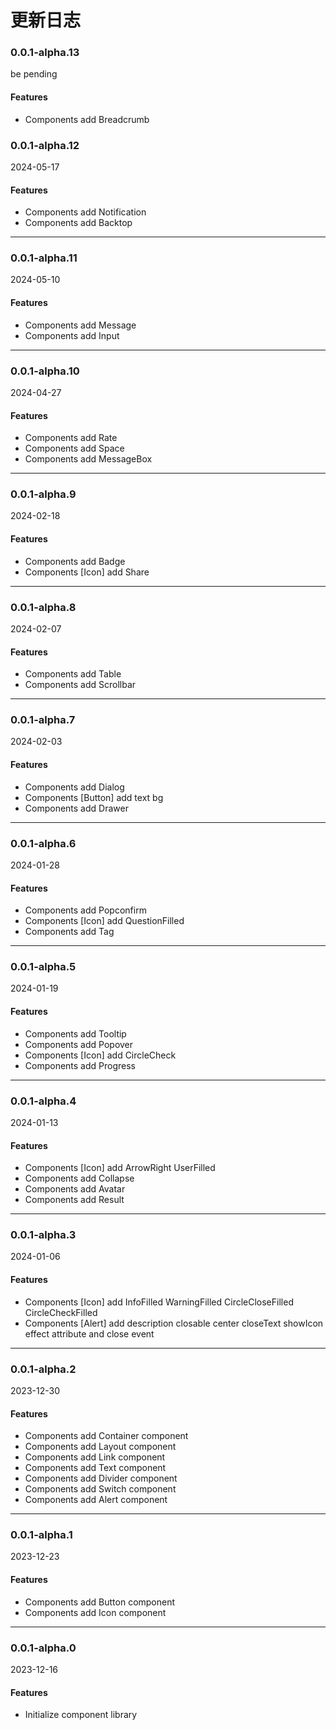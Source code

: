 # 更新日志

### 0.0.1-alpha.13

be pending

#### Features

* Components add Breadcrumb


### 0.0.1-alpha.12

2024-05-17

#### Features

* Components add Notification
* Components add Backtop


-----------------


### 0.0.1-alpha.11

2024-05-10

#### Features

* Components add Message
* Components add Input


-----------------


### 0.0.1-alpha.10

2024-04-27

#### Features

* Components add Rate
* Components add Space
* Components add MessageBox


-----------------


### 0.0.1-alpha.9

2024-02-18

#### Features

* Components add Badge
* Components [Icon] add Share


-----------------


### 0.0.1-alpha.8

2024-02-07

#### Features

* Components add Table
* Components add Scrollbar


-----------------


### 0.0.1-alpha.7

2024-02-03

#### Features

* Components add Dialog
* Components [Button] add text bg
* Components add Drawer


-----------------


### 0.0.1-alpha.6

2024-01-28

#### Features

* Components add Popconfirm
* Components [Icon] add QuestionFilled
* Components add Tag


-----------------


### 0.0.1-alpha.5

2024-01-19

#### Features

* Components add Tooltip
* Components add Popover
* Components [Icon] add CircleCheck
* Components add Progress


-----------------


### 0.0.1-alpha.4

2024-01-13

#### Features

* Components [Icon] add ArrowRight UserFilled
* Components add Collapse
* Components add Avatar
* Components add Result


-----------------


### 0.0.1-alpha.3

2024-01-06

#### Features

* Components [Icon] add InfoFilled WarningFilled CircleCloseFilled CircleCheckFilled
* Components [Alert] add description closable center closeText showIcon effect attribute and close event


-----------------


### 0.0.1-alpha.2

2023-12-30

#### Features

* Components add Container component
* Components add Layout component
* Components add Link component
* Components add Text component
* Components add Divider component
* Components add Switch component
* Components add Alert component


-----------------


### 0.0.1-alpha.1

2023-12-23

#### Features

* Components add Button component
* Components add Icon component


-----------------


### 0.0.1-alpha.0

2023-12-16

#### Features

* Initialize component library